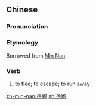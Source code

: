 ==Chinese==
{{zh-forms}}

===Pronunciation===
{{zh-pron
|m=luòpǎo
|mn=làu-phâu
|cat=v
}}

===Etymology===
Borrowed from [[Min Nan]].

===Verb===
{{zh-verb}}

# {{lb|zh|Min Nan|Taiwanese Mandarin}} to flee; to escape; to run away

[[zh-min-nan:落跑]]
[[zh:落跑]]